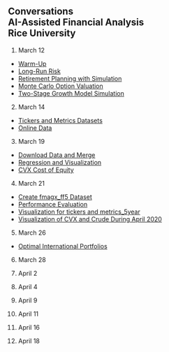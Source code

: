 ## Conversations<br>AI-Assisted Financial Analysis<br>Rice University<br>

1. March 12
- [Warm-Up](https://julius.ai/chat?id=fcc63439-cf47-40ba-851d-34556e4c4c26&name=Understanding+Call+Option+Payoff)
- [Long-Run Risk](https://julius.ai/chat?id=deaef516-a2fe-493b-abf5-76bf3cc036ba&name=Investment+Outperformance+Analysis)
- [Retirement Planning with Simulation](https://julius.ai/chat?id=0e186437-3878-4f47-907a-472a07b134f4&name=Retirement+Savings+Plan+Analysis)
- [Monte Carlo Option Valuation](https://julius.ai/chat?id=9476345a-a749-44fb-b734-fe63acc6ecba&name=Estimating+European+Call+Option+Price)
- [Two-Stage Growth Model Simulation](https://julius.ai/chat?id=eca9f40f-bcff-4433-875b-71309d8038a7&name=Valuation+Analysis+Results)

2. March 14
- [Tickers and Metrics Datasets](https://julius.ai/chat?id=05669e30-95ee-4769-9cc3-e78654971ecb&name=Unique+Values+in+Sector+Column)
- [Online Data](https://julius.ai/chat?id=3dd69962-2da9-4074-abad-9b9faf609ab5&name=Historical+Closing+Prices+for+SPY)

3. March 19

- [Download Data and Merge](https://julius.ai/chat?id=4f4840b7-9328-400e-b606-1be71776f0c9&name=Retrieving+Closing+Prices+for+Chevron)
- [Regression and Visualization](https://julius.ai/chat?id=ee20c7e8-3cb4-47d3-8fc2-842e436955bd&name=Adding+Excess+Return+Variable)
- [CVX Cost of Equity](https://julius.ai/chat?id=ef7c21db-6122-4c31-9b0b-dbd7c9ac73f3&name=Regression+Analysis%3A+Market+Excess+Returns)

4. March 21

- [Create fmagx_ff5 Dataset](https://julius.ai/chat?id=f3da83ff-834b-461d-ae15-ff105f7645c3&name=Saving+FMAGX+Returns+to+Excel)
- [Performance Evaluation](https://julius.ai/chat?id=4f51b404-0ab5-4b53-a2b8-642ae906576d&name=Adding+FMAGX-RF+Column)
- [Visualization for tickers and metrics_5year](https://julius.ai/chat?id=b5e7b87b-bd63-48ed-afb1-0a9d8960d8cc&name=Dataset+Coverage+Over+Time)
- [Visualization of CVX and Crude During April 2020](https://julius.ai/chat?id=db4965c0-6df6-42f7-a8fe-d64bd13b8707&name=CVX+Adjusted+Close+Prices+April+2020)

5. March 26

- [Optimal International Portfolios](https://julius.ai/chat?id=25d9c017-7731-4dab-8ee5-dc35f2075f27&name=Extracting+Correlation+Matrix+as+Numpy+Array)

6. March 28

7. April 2

8. April 4

9. April 9

10. April 11

11. April 16

12. April 18